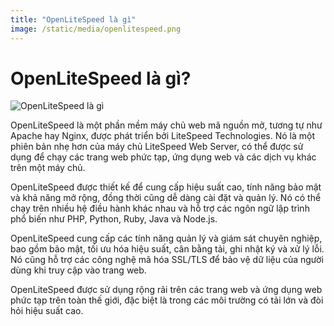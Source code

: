 ```yaml
---
title: "OpenLiteSpeed là gì"
image: /static/media/openlitespeed.png
---
```


# OpenLiteSpeed là gì?

![OpenLiteSpeed là gì](/static/media/openlitespeed.png)

OpenLiteSpeed là một phần mềm máy chủ web mã nguồn mở, tương tự như Apache hay Nginx, được phát triển bởi LiteSpeed Technologies. Nó là một phiên bản nhẹ hơn của máy chủ LiteSpeed Web Server, có thể được sử dụng để chạy các trang web phức tạp, ứng dụng web và các dịch vụ khác trên một máy chủ.

OpenLiteSpeed được thiết kế để cung cấp hiệu suất cao, tính năng bảo mật và khả năng mở rộng, đồng thời cũng dễ dàng cài đặt và quản lý. Nó có thể chạy trên nhiều hệ điều hành khác nhau và hỗ trợ các ngôn ngữ lập trình phổ biến như PHP, Python, Ruby, Java và Node.js.

OpenLiteSpeed cung cấp các tính năng quản lý và giám sát chuyên nghiệp, bao gồm bảo mật, tối ưu hóa hiệu suất, cân bằng tải, ghi nhật ký và xử lý lỗi. Nó cũng hỗ trợ các công nghệ mã hóa SSL/TLS để bảo vệ dữ liệu của người dùng khi truy cập vào trang web.

OpenLiteSpeed được sử dụng rộng rãi trên các trang web và ứng dụng web phức tạp trên toàn thế giới, đặc biệt là trong các môi trường có tải lớn và đòi hỏi hiệu suất cao.
